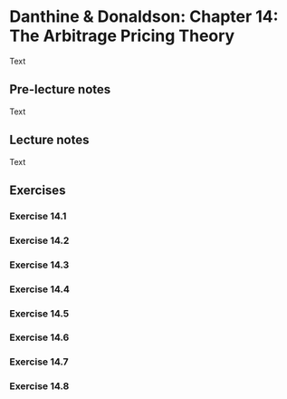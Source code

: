 # Danthine & Donaldson: Chapter 14: The Arbitrage Pricing Theory

Text

## Pre-lecture notes

Text

## Lecture notes

Text

## Exercises

### Exercise 14.1

### Exercise 14.2

### Exercise 14.3

### Exercise 14.4

### Exercise 14.5

### Exercise 14.6

### Exercise 14.7

### Exercise 14.8